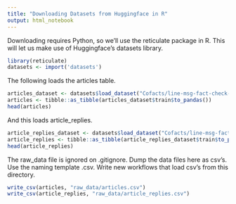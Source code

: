 ```yaml
---
title: "Downloading Datasets from Huggingface in R"
output: html_notebook
---
```


Downloading requires Python, so we'll use the reticulate package in R. This will let us make use of Huggingface's datasets library.

```r
library(reticulate)
datasets <- import('datasets')
```

The following loads the articles table.

```r
articles_dataset <- datasets$load_dataset("Cofacts/line-msg-fact-check-tw", "articles")
articles <- tibble::as_tibble(articles_dataset$train$to_pandas())
head(articles)
```

And this loads article_replies.

```r
article_replies_dataset <- datasets$load_dataset("Cofacts/line-msg-fact-check-tw", "article_replies")
article_replies <- tibble::as_tibble(article_replies_dataset$train$to_pandas())
head(article_replies)
```

The raw_data file is ignored on .gitignore. Dump the data files here as csv's. Use the naming template <table_name>.csv. Write new workflows that load csv's from this directory.

```r
write_csv(articles, "raw_data/articles.csv")
write_csv(article_replies, "raw_data/article_replies.csv")
```
